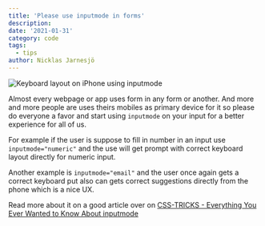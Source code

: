 ```yaml
---
title: 'Please use inputmode in forms'
description:
date: '2021-01-31'
category: code
tags:
  - tips
author: Nicklas Jarnesjö
---
```


<Image
  src="inputmode-number.jpeg"
  width={1126}
  height={1553}
  alt="Keyboard layout on iPhone using inputmode"
/>

Almost every webpage or app uses form in any form or another. And more and more people are uses
theirs mobiles as primary device for it so please do everyone a favor and start using `inputmode` on
your input for a better experience for all of us.

For example if the user is suppose to fill in number in an input use `inputmode="numeric"` and the
use will get prompt with correct keyboard layout directly for numeric input.

Another example is `inputmode="email"` and the user once again gets a correct keyboard put also can
gets correct suggestions directly from the phone which is a nice UX.

Read more about it on a good article over on
[CSS-TRICKS - Everything You Ever Wanted to Know About inputmode](https://css-tricks.com/everything-you-ever-wanted-to-know-about-inputmode/)
